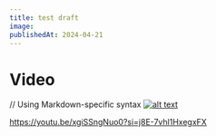 ```yaml
---
title: test draft
image: 
publishedAt: 2024-04-21
---
```



# Video

// Using Markdown-specific syntax
[![alt text](https://img.youtube.com/vi/video-id/0.jpg)](https://www.youtube.com/watch?v=video-id)

https://youtu.be/xgiSSngNuo0?si=j8E-7vhl1HxegxFX